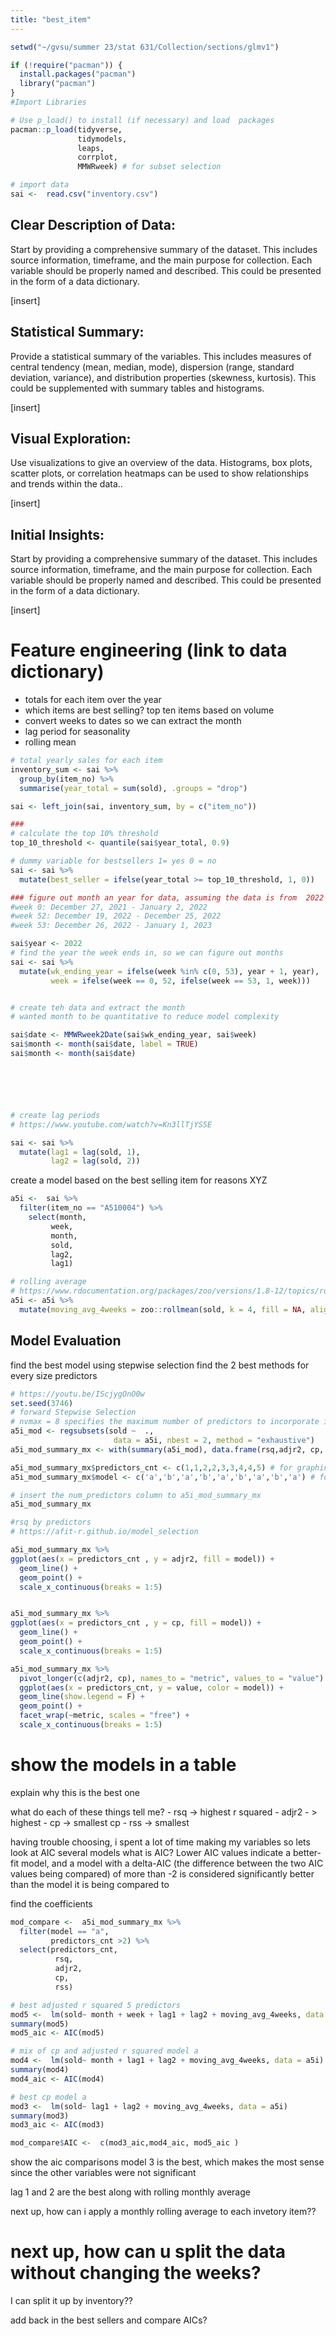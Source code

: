 ```yaml
---
title: "best_item"
---
```



```r
setwd("~/gvsu/summer 23/stat 631/Collection/sections/glmv1")

if (!require("pacman")) {
  install.packages("pacman")
  library("pacman")
}
#Import Libraries

# Use p_load() to install (if necessary) and load  packages
pacman::p_load(tidyverse,
               tidymodels,
               leaps,
               corrplot,
               MMWRweek) # for subset selection
```


```r
# import data
sai <-  read.csv("inventory.csv")
```

## Clear Description of Data:

Start by providing a comprehensive summary of the dataset. This includes source information, timeframe, and the main purpose for collection. Each variable should be properly named and described. This could be presented in the form of a data dictionary.

\[insert\]

## Statistical Summary:
Provide a statistical summary of the variables. This includes measures of central tendency (mean, median, mode), dispersion (range, standard deviation, variance), and distribution properties (skewness, kurtosis). This could be supplemented with summary tables and histograms.

\[insert\]

## Visual Exploration:

Use visualizations to give an overview of the data. Histograms, box plots, scatter plots, or correlation heatmaps can be used to show relationships and trends within the data..

\[insert\]


## Initial Insights:

Start by providing a comprehensive summary of the dataset. This includes source information, timeframe, and the main purpose for collection. Each variable should be properly named and described. This could be presented in the form of a data dictionary.

\[insert\]


# Feature engineering (link to data dictionary)
- totals for each item over the year
- which items are best selling? top ten items based on volume
- convert weeks to dates so we can extract the month
- lag period for seasonality
- rolling mean

```r

# total yearly sales for each item
inventory_sum <- sai %>%
  group_by(item_no) %>%
  summarise(year_total = sum(sold), .groups = "drop")

sai <- left_join(sai, inventory_sum, by = c("item_no"))

###
# calculate the top 10% threshold
top_10_threshold <- quantile(sai$year_total, 0.9)

# dummy variable for bestsellers 1= yes 0 = no
sai <- sai %>% 
  mutate(best_seller = ifelse(year_total >= top_10_threshold, 1, 0))

### figure out month an year for data, assuming the data is from  2022
#week 0: December 27, 2021 - January 2, 2022
#week 52: December 19, 2022 - December 25, 2022
#week 53: December 26, 2022 - January 1, 2023

sai$year <- 2022
# find the year the week ends in, so we can figure out months
sai <- sai %>%
  mutate(wk_ending_year = ifelse(week %in% c(0, 53), year + 1, year),
         week = ifelse(week == 0, 52, ifelse(week == 53, 1, week)))


# create teh data and extract the month
# wanted month to be quantitative to reduce model complexity 

sai$date <- MMWRweek2Date(sai$wk_ending_year, sai$week)
sai$month <- month(sai$date, label = TRUE)
sai$month <- month(sai$date)






# create lag periods
# https://www.youtube.com/watch?v=Kn3llTjYS5E

sai <- sai %>%
  mutate(lag1 = lag(sold, 1),
         lag2 = lag(sold, 2))
```



create a model based on the best selling item
for reasons XYZ
```r
a5i <-  sai %>% 
  filter(item_no == "A510004") %>% 
    select(month,
         week,
         month,
         sold,
         lag2,
         lag1)

# rolling average
# https://www.rdocumentation.org/packages/zoo/versions/1.8-12/topics/rollmean
a5i <- a5i %>% 
  mutate(moving_avg_4weeks = zoo::rollmean(sold, k = 4, fill = NA, align = "right"))


```


## Model Evaluation

find the best model using stepwise selection
find the 2 best methods for every size predictors


```r

# https://youtu.be/IScjygOnO0w
set.seed(3746)
# forward Stepwise Selection
# nvmax = 8 specifies the maximum number of predictors to incorporate in the model.
a5i_mod <- regsubsets(sold ~  .,
                       data = a5i, nbest = 2, method = "exhaustive")
a5i_mod_summary_mx <- with(summary(a5i_mod), data.frame(rsq,adjr2, cp, rss, outmat))

a5i_mod_summary_mx$predictors_cnt <- c(1,1,2,2,3,3,4,4,5) # for graphing
a5i_mod_summary_mx$model <- c('a','b','a','b','a','b','a','b','a') # for graphing

# insert the num_predictors column to a5i_mod_summary_mx
a5i_mod_summary_mx 

```


```r
#rsq by predictors
# https://afit-r.github.io/model_selection

a5i_mod_summary_mx %>% 
ggplot(aes(x = predictors_cnt , y = adjr2, fill = model)) +
  geom_line() +
  geom_point() +
  scale_x_continuous(breaks = 1:5)


a5i_mod_summary_mx %>% 
ggplot(aes(x = predictors_cnt , y = cp, fill = model)) +
  geom_line() +
  geom_point() +
  scale_x_continuous(breaks = 1:5)

```

```r
a5i_mod_summary_mx %>% 
  pivot_longer(c(adjr2, cp), names_to = "metric", values_to = "value") %>%
  ggplot(aes(x = predictors_cnt, y = value, color = model)) +
  geom_line(show.legend = F) +
  geom_point() +
  facet_wrap(~metric, scales = "free") +
  scale_x_continuous(breaks = 1:5)
```


# show the models in a table
explain why this is the best one

what do each of these things tell me?
- rsq -> highest r squared
- adjr2 - > highest
- cp -> smallest cp
- rss -> smallest


having trouble choosing, i spent a lot of time making my variables so lets look at AIC several models
what is AIC?
Lower AIC values indicate a better-fit model, and a model with a delta-AIC (the difference between the two AIC values being compared) of more than -2 is considered significantly better than the model it is being compared to

find the coefficients


```r
mod_compare <-  a5i_mod_summary_mx %>% 
  filter(model == "a",
         predictors_cnt >2) %>% 
  select(predictors_cnt,
          rsq,
          adjr2,
          cp,
          rss)
```


```r
# best adjusted r squared 5 predictors 
mod5 <-  lm(sold~ month + week + lag1 + lag2 + moving_avg_4weeks, data = a5i)
summary(mod5)
mod5_aic <- AIC(mod5)
```

```r
# mix of cp and adjusted r squared model a
mod4 <-  lm(sold~ month + lag1 + lag2 + moving_avg_4weeks, data = a5i)
summary(mod4)
mod4_aic <- AIC(mod4)
```


```r
# best cp model a
mod3 <-  lm(sold~ lag1 + lag2 + moving_avg_4weeks, data = a5i)
summary(mod3)
mod3_aic <- AIC(mod3)
```



```r
mod_compare$AIC <-  c(mod3_aic,mod4_aic, mod5_aic )
```

show the aic comparisons
model 3 is the best, which makes the most sense since the other variables were not significant

lag 1 and 2 are the best 
along with rolling monthly average



next up, how can i apply a monthly rolling average to each invetory item??


# next up, how can u split the data without changing the weeks?

I can split it up by inventory??

add back in the best sellers and compare AICs?
